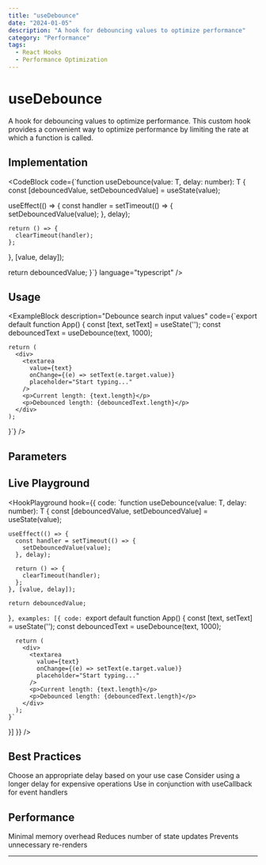 ```yaml
---
title: "useDebounce"
date: "2024-01-05"
description: "A hook for debouncing values to optimize performance"
category: "Performance"
tags:
  - React Hooks
  - Performance Optimization
---
```


# useDebounce

A hook for debouncing values to optimize performance. This custom hook provides a convenient way to optimize performance by limiting the rate at which a function is called.

## Implementation

<CodeBlock
  code={`function useDebounce<T>(value: T, delay: number): T {
  const [debouncedValue, setDebouncedValue] = useState<T>(value);

useEffect(() => {
const handler = setTimeout(() => {
setDebouncedValue(value);
}, delay);

    return () => {
      clearTimeout(handler);
    };

}, [value, delay]);

return debouncedValue;
}`}
language="typescript"
/>

## Usage

<ExampleBlock
  description="Debounce search input values"
  code={`export default function App()  {
    const [text, setText] = useState('');
    const debouncedText = useDebounce(text, 1000);

    return (
      <div>
        <textarea
          value={text}
          onChange={(e) => setText(e.target.value)}
          placeholder="Start typing..."
        />
        <p>Current length: {text.length}</p>
        <p>Debounced length: {debouncedText.length}</p>
      </div>
    );

}`}
/>

## Parameters

<ParameterList>
  <Parameter name="value" type="T" required description="The value to debounce" />
  <Parameter name="delay" type="number" required description="The delay in milliseconds" />
</ParameterList>

## Live Playground

<HookPlayground hook={{
  code: `function useDebounce<T>(value: T, delay: number): T {
    const [debouncedValue, setDebouncedValue] = useState<T>(value);

    useEffect(() => {
      const handler = setTimeout(() => {
        setDebouncedValue(value);
      }, delay);

      return () => {
        clearTimeout(handler);
      };
    }, [value, delay]);

    return debouncedValue;

}`,
  examples: [{
    code: `export default function App() {
const [text, setText] = useState('');
const debouncedText = useDebounce(text, 1000);

      return (
        <div>
          <textarea
            value={text}
            onChange={(e) => setText(e.target.value)}
            placeholder="Start typing..."
          />
          <p>Current length: {text.length}</p>
          <p>Debounced length: {debouncedText.length}</p>
        </div>
      );
    }`

}]
}} />

## Best Practices

<BestPractices>
  <BestPracticeItem>Choose an appropriate delay based on your use case</BestPracticeItem>
  <BestPracticeItem>Consider using a longer delay for expensive operations</BestPracticeItem>
  <BestPracticeItem>Use in conjunction with useCallback for event handlers</BestPracticeItem>
</BestPractices>

## Performance

<Performance>
  <PerformanceItem>Minimal memory overhead</PerformanceItem>
  <PerformanceItem>Reduces number of state updates</PerformanceItem>
  <PerformanceItem>Prevents unnecessary re-renders</PerformanceItem>
</Performance>

---

